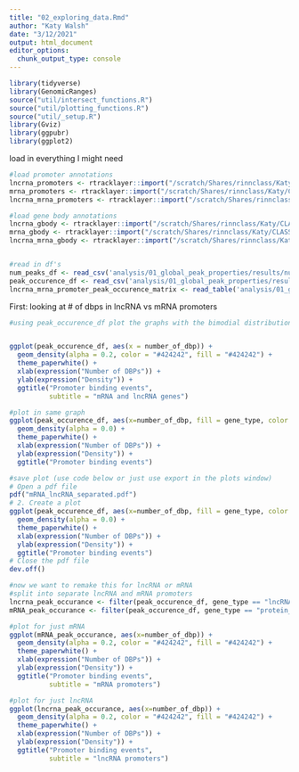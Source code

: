 ```yaml
---
title: "02_exploring_data.Rmd"
author: "Katy Walsh"
date: "3/12/2021"
output: html_document
editor_options: 
  chunk_output_type: console
---
```



```r
library(tidyverse)
library(GenomicRanges)
source("util/intersect_functions.R")
source("util/plotting_functions.R")
source("util/_setup.R")
library(Gviz)
library(ggpubr)
library(ggplot2)
```


load in everything I might need
```r
#load promoter annotations
lncrna_promoters <- rtracklayer::import("/scratch/Shares/rinnclass/Katy/CLASS_2021/analysis/00_consensus_peaks/results/gene_annotation/lncrna_promoters.gtf")
mrna_promoters <- rtracklayer::import("/scratch/Shares/rinnclass/Katy/CLASS_2021/analysis/00_consensus_peaks/results/gene_annotation/mrna_promoters.gtf")
lncrna_mrna_promoters <- rtracklayer::import("/scratch/Shares/rinnclass/Katy/CLASS_2021/analysis/00_consensus_peaks/results/gene_annotation/lncrna_mrna_promoters.gtf")

#load gene body annotations
lncrna_gbody <- rtracklayer::import("/scratch/Shares/rinnclass/Katy/CLASS_2021/analysis/00_consensus_peaks/results/gene_annotation/lncrna_genebody.gtf")
mrna_gbody <- rtracklayer::import("/scratch/Shares/rinnclass/Katy/CLASS_2021/analysis/00_consensus_peaks/results/gene_annotation/mrna_genebody.gtf")
lncrna_mrna_gbody <- rtracklayer::import("/scratch/Shares/rinnclass/Katy/CLASS_2021/analysis/00_consensus_peaks/results/gene_annotation/lncrna_mrna_genebody.gtf")


#read in df's
num_peaks_df <- read_csv('analysis/01_global_peak_properties/results/num_peaks_df.csv')
peak_occurence_df <- read_csv('analysis/01_global_peak_properties/results/peak_occurence_dataframe.csv')
lncrna_mrna_promoter_peak_occurence_matrix <- read_table('analysis/01_global_peak_properties/results/lncrna_mrna_promoter_peak_occurence_matrix.tsv')

```

First: looking at # of dbps in lncRNA vs mRNA promoters
```r
#using peak_occurence_df plot the graphs with the bimodial distribution from Rmd 10


ggplot(peak_occurence_df, aes(x = number_of_dbp)) + 
  geom_density(alpha = 0.2, color = "#424242", fill = "#424242") +
  theme_paperwhite() +
  xlab(expression("Number of DBPs")) +
  ylab(expression("Density")) +
  ggtitle("Promoter binding events",
          subtitle = "mRNA and lncRNA genes")

#plot in same graph
ggplot(peak_occurence_df, aes(x=number_of_dbp, fill = gene_type, color = gene_type)) +
  geom_density(alpha = 0.0) +
  theme_paperwhite() +
  xlab(expression("Number of DBPs")) +
  ylab(expression("Density")) +
  ggtitle("Promoter binding events")

#save plot (use code below or just use export in the plots window)
# Open a pdf file
pdf("mRNA_lncRNA_separated.pdf") 
# 2. Create a plot
ggplot(peak_occurence_df, aes(x=number_of_dbp, fill = gene_type, color = gene_type)) +
  geom_density(alpha = 0.0) +
  theme_paperwhite() +
  xlab(expression("Number of DBPs")) +
  ylab(expression("Density")) +
  ggtitle("Promoter binding events")
# Close the pdf file
dev.off()

#now we want to remake this for lncRNA or mRNA
#split into separate lncRNA and mRNA promoters
lncrna_peak_occurance <- filter(peak_occurence_df, gene_type == "lncRNA")
mRNA_peak_occurance <- filter(peak_occurence_df, gene_type == "protein_coding")

#plot for just mRNA
ggplot(mRNA_peak_occurance, aes(x=number_of_dbp)) + 
  geom_density(alpha = 0.2, color = "#424242", fill = "#424242") +
  theme_paperwhite() +
  xlab(expression("Number of DBPs")) +
  ylab(expression("Density")) +
  ggtitle("Promoter binding events",
          subtitle = "mRNA promoters")

#plot for just lncRNA
ggplot(lncrna_peak_occurance, aes(x=number_of_dbp)) + 
  geom_density(alpha = 0.2, color = "#424242", fill = "#424242") +
  theme_paperwhite() +
  xlab(expression("Number of DBPs")) +
  ylab(expression("Density")) +
  ggtitle("Promoter binding events",
          subtitle = "lncRNA promoters")




```


